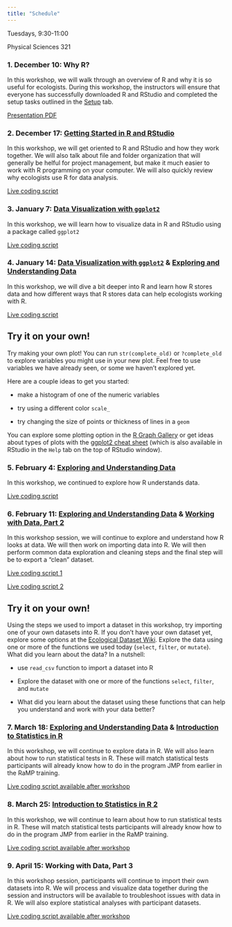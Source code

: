 ```yaml
---
title: "Schedule"
---
```


Tuesdays, 9:30-11:00

Physical Sciences 321

### 1. December 10: Why R?

In this workshop, we will walk through an overview of R and why it is so useful for ecologists. During this workshop, the instructors will ensure that everyone has successfully downloaded R and RStudio and completed the setup tasks outlined in the [Setup](https://anamtk.github.io/NAU_R_Workshop2024/setup.html) tab.

[Presentation PDF](https://github.com/anamtk/NAU_R_Workshop2024/blob/main/sessions/Why%20R.pdf)

### 2. December 17: [Getting Started in R and RStudio](https://datacarpentry.github.io/R-ecology-lesson-alternative/introduction-r-rstudio.html)

In this workshop, we will get oriented to R and RStudio and how they work together. We will also talk about file and folder organization that will generally be helful for project management, but make it much easier to work with R programming on your computer. We will also quickly review why ecologists use R for data analysis.

[Live coding script](https://github.com/anamtk/NAU_R_Workshop2024/blob/main/livecoding/01_gettingstarted.R)

### 3. January 7: [Data Visualization with `ggplot2`](https://datacarpentry.github.io/R-ecology-lesson-alternative/visualizing-ggplot.html)

In this workshop, we will learn how to visualize data in R and RStudio using a package called `ggplot2`

[Live coding script](https://github.com/anamtk/NAU_R_Workshop2024/blob/main/livecoding/02_plotsinggplot2.R)

### 4. January 14: [Data Visualization with `ggplot2`](https://datacarpentry.github.io/R-ecology-lesson-alternative/visualizing-ggplot.html) & [Exploring and Understanding Data](https://datacarpentry.github.io/R-ecology-lesson-alternative/how-r-thinks-about-data.html)

In this workshop, we will dive a bit deeper into R and learn how R stores data and how different ways that R stores data can help ecologists working with R.

[Live coding script](https://github.com/anamtk/NAU_R_Workshop2024/blob/main/livecoding/02_plotsinggplot2.R)

::: {.callout-note appearance="minimal"}
## Try it on your own!

Try making your own plot! You can run `str(complete_old)` or `?complete_old` to explore variables you might use in your new plot. Feel free to use variables we have already seen, or some we haven't explored yet.

Here are a couple ideas to get you started:

-   make a histogram of one of the numeric variables

-   try using a different color `scale_`

-   try changing the size of points or thickness of lines in a `geom`

You can explore some plotting option in the [R Graph Gallery](https://r-graph-gallery.com/) or get ideas about types of plots with the [ggplot2 cheat sheet](https://rstudio.github.io/cheatsheets/html/data-visualization.html) (which is also available in RStudio in the `Help` tab on the top of RStudio window).
:::

### 5. February 4: [Exploring and Understanding Data](https://datacarpentry.github.io/R-ecology-lesson-alternative/how-r-thinks-about-data.html)

In this workshop, we continued to explore how R understands data.

[Live coding script](https://github.com/anamtk/NAU_R_Workshop2024/blob/main/livecoding/03_exploring_data.R)

### 6. February 11: [Exploring and Understanding Data](https://datacarpentry.github.io/R-ecology-lesson-alternative/how-r-thinks-about-data.html) & [Working with Data, Part 2](https://datacarpentry.github.io/R-ecology-lesson-alternative/working-with-data.html)

In this workshop session, we will continue to explore and understand how R looks at data. We will then work on importing data into R. We will then perform common data exploration and cleaning steps and the final step will be to export a "clean" dataset.

[Live coding script 1](https://github.com/anamtk/NAU_R_Workshop2024/blob/main/livecoding/03_exploring_data.R)

[Live coding script 2](https://github.com/anamtk/NAU_R_Workshop2024/blob/main/livecoding/04_working_with_data.R)

::: {.callout-note appearance="minimal"}
## Try it on your own!

Using the steps we used to import a dataset in this workshop, try importing one of your own datasets into R. If you don't have your own dataset yet, explore some options at the [Ecological Dataset Wiki](https://ecologicaldata.org/find-data). Explore the data using one or more of the functions we used today (`select`, `filter`, or `mutate`). What did you learn about the data? In a nutshell:

-   use `read_csv` function to import a dataset into R

-   Explore the dataset with one or more of the functions `select`, `filter`, and `mutate`

-   What did you learn about the dataset using these functions that can help you understand and work with your data better?
:::

### 7. March 18: [Exploring and Understanding Data](https://datacarpentry.github.io/R-ecology-lesson-alternative/how-r-thinks-about-data.html) & [Introduction to Statistics in R](https://anamtk.github.io/stats_workshop/Introduction_to_Statistics.html)

In this workshop, we will continue to explore data in R. We will also learn about how to run statistical tests in R. These will match statistical tests participants will already know how to do in the program JMP from earlier in the RaMP training.

[Live coding script available after workshop]()

### 8. March 25: [Introduction to Statistics in R 2](https://anamtk.github.io/stats_workshop/Introduction_to_Statistics.html)

In this workshop, we will continue to learn about how to run statistical tests in R. These will match statistical tests participants will already know how to do in the program JMP from earlier in the RaMP training.

[Live coding script available after workshop]()

### 9. April 15: Working with Data, Part 3

In this workshop session, participants will continue to import their own datasets into R. We will process and visualize data together during the session and instructors will be available to troubleshoot issues with data in R. We will also explore statistical analyses with participant datasets.

[Live coding script available after workshop]()
